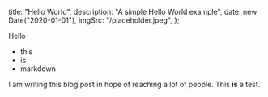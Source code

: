 
  title: "Hello World",
  description: "A simple Hello World example",
  date: new Date("2020-01-01"),
  imgSrc: "/placeholder.jpeg",
};

Hello

- this
- is
- markdown

<MdxImage src={NextIcon} />

I am writing this blog post in hope of reaching a lot of people. This **is** a test.
